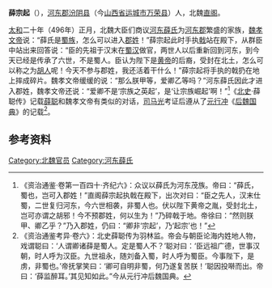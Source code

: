 '''薛宗起'''（{{bd|？||？||catIdx=X}}），[[河東郡_(中國)|河东郡]][[汾阴县|汾阴县]]（今[[山西省|山西省]][[运城市|运城市]][[万荣县|万荣县]]）人，北魏[[直阁|直阁]]。

[[太和_(北魏)|太和]]二十年（496年）正月，北魏大臣们商议[[河东薛氏|河东薛氏]]为[[河東郡_(中國)|河东郡]]繁盛的家族，[[魏孝文帝|魏孝文帝]]说：“薛氏是[[蜀族|蜀族]]，怎么可以进入[[郡姓|郡姓]]！”薛宗起此时手执[[戟|戟]]站在殿下，从群臣中站出来回答说：“臣的先祖于汉末在[[蜀汉|蜀汉]]做官，两世人以后重新回到河东，到今天已经是传承了六世，不是蜀人。臣认为陛下是[[黄帝|黄帝]]的后裔，受封在北土，怎么可以称之为[[胡人|胡人]]呢！今天不参与郡姓，我还活着干什么！”薛宗起将手执的戟扔在地上摔成碎片。魏孝文帝缓缓的说：“那么朕甲等，爱卿乙等吗？”河东薛氏因此才进入郡姓，魏孝文帝还说：“爱卿不是‘宗族之英起’，是‘让宗族崛起’啊！”<ref>《资治通鉴·卷第一百四十·齐纪六》：众议以薛氏为河东茂族。帝曰：“薛氏，蜀也，岂可入郡姓！”直阁薛宗起执戟在殿下，出次对曰：“臣之先人，汉末仕蜀，二世复归河东，今六世相袭，非蜀人也。伏以陛下黄帝之胤，受封北土，岂可亦谓之胡邪！今不预郡姓，何以生为！”乃碎戟于地。帝徐曰：“然则朕甲、卿乙乎？”乃入郡姓，仍曰：“卿非‘宗起’，乃‘起宗’也！”</ref>《[[北史|北史]]·薛聪传》记载[[薛聪_(北魏)|薛聪]]和魏孝文帝有类似的对话，[[司马光|司马光]]考证后遵从了[[元行冲|元行冲]]《[[后魏国典|后魏国典]]》的记载<ref>《资治通鉴考异·卷六》：北史薛聪传为羽林监。帝会与朝臣论海内姓地人物，戏谓聪曰：‘人谓卿诸薛是蜀人。定是蜀人不？’聪对曰：‘臣远祖广德，世事汉朝，时人呼为汉臣。九世祖永，随刘备入蜀，时人呼为蜀臣。今事陛下，是虏，非蜀也。’帝抚掌笑曰：‘卿可自明非蜀，何乃遂复苦朕！’聪因投啭而出。帝曰：‘薛监醉耳。’其见知如此。”今从元行冲后魏国典。</ref>。

==参考资料==
{{reflist}}

[[Category:北魏官员|Category:北魏官员]]
[[Category:河东薛氏|Category:河东薛氏]]